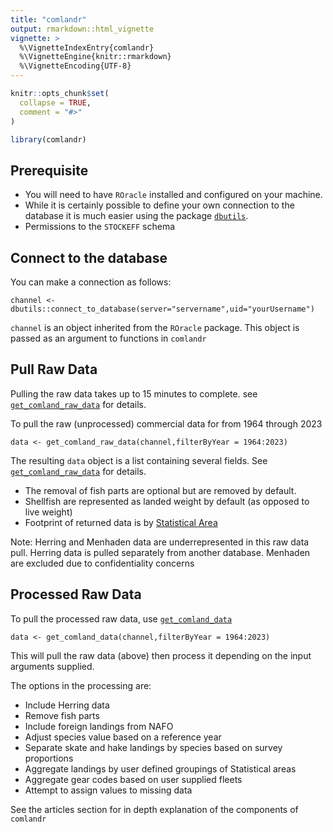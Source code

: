 ```yaml
---
title: "comlandr"
output: rmarkdown::html_vignette
vignette: >
  %\VignetteIndexEntry{comlandr}
  %\VignetteEngine{knitr::rmarkdown}
  %\VignetteEncoding{UTF-8}
---
```


```r
knitr::opts_chunk$set(
  collapse = TRUE,
  comment = "#>"
)
```

```r
library(comlandr)
```

## Prerequisite

* You will need to have `ROracle` installed and configured on your machine.
* While it is certainly possible to define your own connection to the database it is much easier using the package [`dbutils`](https://github.com/andybeet/dbutils).
* Permissions to the `STOCKEFF` schema

## Connect to the database

You can make a connection as follows:

```channel <- dbutils::connect_to_database(server="servername",uid="yourUsername")```

`channel` is an object inherited from the `ROracle` package. This object is passed as an argument to functions in `comlandr`

## Pull Raw Data

Pulling the raw data takes up to 15 minutes to complete. see [`get_comland_raw_data`](../reference/get_comland_raw_data.html) for details. 

To pull the raw (unprocessed) commercial data for from 1964 through 2023

```
data <- get_comland_raw_data(channel,filterByYear = 1964:2023)
```

The resulting `data` object is a list containing several fields. See [`get_comland_raw_data`](../reference/get_comland_raw_data.html) for details. 

* The removal of fish parts are optional but are removed by default.
* Shellfish are represented as landed weight by default (as opposed to live weight)
* Footprint of returned data is by [Statistical Area](https://www.fisheries.noaa.gov/resource/map/greater-atlantic-region-statistical-areas)

Note: Herring and Menhaden data are underrepresented in this raw data pull. Herring data is pulled separately from another database. Menhaden are excluded due to confidentiality concerns

## Processed Raw Data

To pull the processed raw data, use [`get_comland_data`](../reference/get_comland_data.html)

```
data <- get_comland_data(channel,filterByYear = 1964:2023)
```

This will pull the raw data (above) then process it depending on the input arguments supplied.

The options in the processing are:

* Include Herring data
* Remove fish parts
* Include foreign landings from NAFO
* Adjust species value based on a reference year
* Separate skate and hake landings by species based on survey proportions
* Aggregate landings by user defined groupings of Statistical areas
* Aggregate gear codes based on user supplied fleets
* Attempt to assign values to missing data

See the articles section for in depth explanation of the components of `comlandr`
